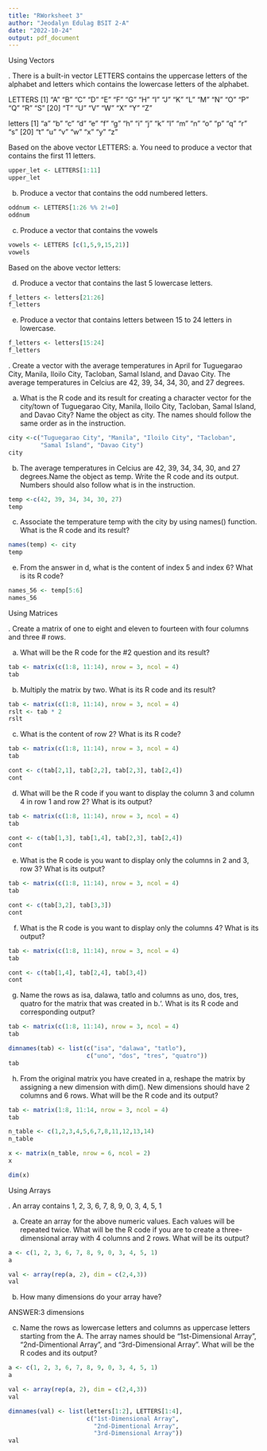 ---
title: "RWorksheet 3"
author: "Jeodalyn Edulag BSIT 2-A"
date: "2022-10-24"
output: pdf_document
---
Using Vectors

\hfill\break
1. There is a built-in vector LETTERS contains the uppercase letters of the alphabet and letters which contains the lowercase letters of the alphabet.

LETTERS
[1] "A" "B" "C" "D" "E" "F" "G" "H" "I" "J" "K" "L" "M" "N" "O" "P" "Q" "R" "S"
[20] "T" "U" "V" "W" "X" "Y" "Z"

letters
[1] "a" "b" "c" "d" "e" "f" "g" "h" "i" "j" "k" "l" "m" "n" "o" "p" "q" "r" "s"
[20] "t" "u" "v" "w" "x" "y" "z"

Based on the above vector LETTERS:
a. You need to produce a vector that contains the first 11 letters.

```{r, vector = TRUE}
upper_let <- LETTERS[1:11]
upper_let

```

b. Produce a vector that contains the odd numbered letters.

```{r, vector = TRUE}
oddnum <- LETTERS[1:26 %% 2!=0]
oddnum

```

c. Produce a vector that contains the vowels

```{r, vector = TRUE}
vowels <- LETTERS [c(1,5,9,15,21)]
vowels

```

Based on the above vector letters:

d. Produce a vector that contains the last 5 lowercase letters.

```{r, vector = TRUE}
f_letters <- letters[21:26]
f_letters

```

e. Produce a vector that contains letters between 15 to 24 letters in lowercase.

```{r, vector = TRUE}
f_letters <- letters[15:24]
f_letters

```

\hfill\break
2. Create a vector with the average temperatures in April for Tuguegarao City, Manila, Iloilo City, Tacloban, Samal Island, and Davao City. The average temperatures in Celcius are 42, 39, 34, 34, 30, and 27 degrees.

a. What is the R code and its result for creating a character vector for the city/town of Tuguegarao City, Manila, Iloilo City, Tacloban, Samal Island, and Davao City? Name the object as city. The names should follow the same order as in the instruction.

```{r, vector = TRUE}
city <-c("Tuguegarao City", "Manila", "Iloilo City", "Tacloban", 
         "Samal Island", "Davao City")
city

```

b. The average temperatures in Celcius are 42, 39, 34, 34, 30, and 27 degrees.Name the object as temp. Write the R code and its output. Numbers should also follow what is in the instruction.

```{r, vector = TRUE}
temp <-c(42, 39, 34, 34, 30, 27)
temp

```

c. Associate the temperature temp with the city by using names() function. What is the R code and its result?
```{r, vector = TRUE}
names(temp) <- city
temp

```

e. From the answer in d, what is the content of index 5 and index 6? What is its R code?
```{r, vector = TRUE}
names_56 <- temp[5:6]
names_56

```

Using Matrices

\hfill\break
2. Create a matrix of one to eight and eleven to fourteen with four columns and three # rows.

a. What will be the R code for the #2 question and its result?

```{r, vector = TRUE}
tab <- matrix(c(1:8, 11:14), nrow = 3, ncol = 4)
tab

```

b. Multiply the matrix by two. What is its R code and its result?

```{r, vector = TRUE}
tab <- matrix(c(1:8, 11:14), nrow = 3, ncol = 4)
rslt <- tab * 2
rslt

```

c. What is the content of row 2? What is its R code?

```{r, vector = TRUE}
tab <- matrix(c(1:8, 11:14), nrow = 3, ncol = 4)
tab

cont <- c(tab[2,1], tab[2,2], tab[2,3], tab[2,4])
cont

```

d. What will be the R code if you want to display the column 3 and column 4 in row 1 and row 2? What is its output?

```{r, vector = TRUE}
tab <- matrix(c(1:8, 11:14), nrow = 3, ncol = 4)
tab

cont <- c(tab[1,3], tab[1,4], tab[2,3], tab[2,4])
cont

```

e. What is the R code is you want to display only the columns in 2 and 3, row 3? What is its output?

```{r, vector = TRUE}
tab <- matrix(c(1:8, 11:14), nrow = 3, ncol = 4)
tab

cont <- c(tab[3,2], tab[3,3])
cont

```

f. What is the R code is you want to display only the columns 4? What is its output?

```{r, vector = TRUE}
tab <- matrix(c(1:8, 11:14), nrow = 3, ncol = 4)
tab

cont <- c(tab[1,4], tab[2,4], tab[3,4])
cont

```

g. Name the rows as isa, dalawa, tatlo and columns as uno, dos, tres, quatro for the matrix that was created in b.‘. 
What is its R code and corresponding output?

```{r, vector = TRUE}
tab <- matrix(c(1:8, 11:14), nrow = 3, ncol = 4)
tab

dimnames(tab) <- list(c("isa", "dalawa", "tatlo"),
                      c("uno", "dos", "tres", "quatro"))
tab

```

h. From the original matrix you have created in a, reshape 
the matrix by assigning a new dimension with dim().
New dimensions should have 2 columns and 6 rows. 
What will be the R code and its output?
```{r, vector = TRUE}
tab <- matrix(1:8, 11:14, nrow = 3, ncol = 4)
tab

n_table <- c(1,2,3,4,5,6,7,8,11,12,13,14)
n_table

x <- matrix(n_table, nrow = 6, ncol = 2)
x

dim(x)

```

Using Arrays

\hfill\break
3. An array contains 1, 2, 3, 6, 7, 8, 9, 0, 3, 4, 5, 1

a. Create an array for the above numeric values. Each values
will be repeated twice. What will be the R code if you are 
to create a three-dimensional array with 4 columns and 2 rows. What will be its output?

```{r, vector = TRUE}
a <- c(1, 2, 3, 6, 7, 8, 9, 0, 3, 4, 5, 1)
a

val <- array(rep(a, 2), dim = c(2,4,3))
val

```

b. How many dimensions do your array have?

ANSWER:3 dimensions

c. Name the rows as lowercase letters and columns as uppercase letters starting from the A. The array names should be “1st-Dimensional Array”, “2nd-Dimentional Array”, and “3rd-Dimensional Array”. What will be the R codes and its output?

```{r, vector = TRUE}
a <- c(1, 2, 3, 6, 7, 8, 9, 0, 3, 4, 5, 1)
a

val <- array(rep(a, 2), dim = c(2,4,3))
val

dimnames(val) <- list(letters[1:2], LETTERS[1:4], 
                      c("1st-Dimensional Array", 
                        "2nd-Dimentional Array", 
                        "3rd-Dimensional Array"))
val

```